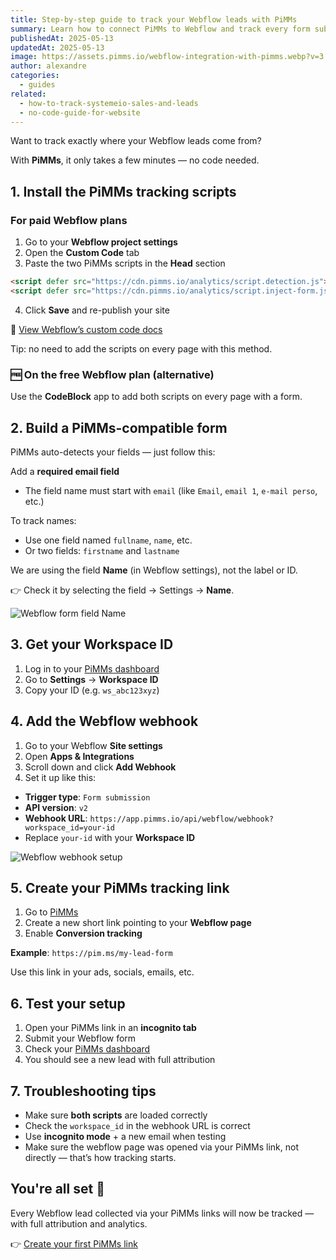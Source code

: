 ```yaml
---
title: Step-by-step guide to track your Webflow leads with PiMMs
summary: Learn how to connect PiMMs to Webflow and track every form submission with precise, full-funnel attribution.
publishedAt: 2025-05-13
updatedAt: 2025-05-13
image: https://assets.pimms.io/webflow-integration-with-pimms.webp?v=3
author: alexandre
categories:
  - guides
related:
  - how-to-track-systemeio-sales-and-leads
  - no-code-guide-for-website
---
```


Want to track exactly where your Webflow leads come from?

With **PiMMs**, it only takes a few minutes — no code needed.

## 1. Install the PiMMs tracking scripts

### For paid Webflow plans

1. Go to your **Webflow project settings**
2. Open the **Custom Code** tab
3. Paste the two PiMMs scripts in the **Head** section

```html
<script defer src="https://cdn.pimms.io/analytics/script.detection.js"></script>
<script defer src="https://cdn.pimms.io/analytics/script.inject-form.js"></script>
```

4. Click **Save** and re-publish your site

📘 [View Webflow’s custom code docs](https://help.webflow.com/hc/en-us/articles/33961357265299-Custom-code-in-head-and-body-tags#supported-code)

Tip: no need to add the scripts on every page with this method.

### 🆓 On the free Webflow plan (alternative)

Use the **CodeBlock** app to add both scripts on every page with a form.

## 2. Build a PiMMs-compatible form

PiMMs auto-detects your fields — just follow this:

Add a **required email field**
- The field name must start with `email` (like `Email`, `email 1`, `e-mail perso`, etc.)

To track names:
- Use one field named `fullname`, `name`, etc.
- Or two fields: `firstname` and `lastname`

We are using the field **Name** (in Webflow settings), not the label or ID.

👉 Check it by selecting the field → Settings → **Name**.

![Webflow form field Name](https://assets.pimms.io/webflow-form-field-name.webp)

## 3. Get your Workspace ID

1. Log in to your [PiMMs dashboard](https://app.pimms.io)
2. Go to **Settings** → **Workspace ID**
3. Copy your ID (e.g. `ws_abc123xyz`)

## 4. Add the Webflow webhook

1. Go to your Webflow **Site settings**
2. Open **Apps & Integrations**
3. Scroll down and click **Add Webhook**
4. Set it up like this:

- **Trigger type**: `Form submission`
- **API version**: `v2`
- **Webhook URL**:
  `https://app.pimms.io/api/webflow/webhook?workspace_id=your-id`
- Replace `your-id` with your **Workspace ID**

![Webflow webhook setup](https://assets.pimms.io/webflow-webhook-setup.webp)

## 5. Create your PiMMs tracking link

1. Go to [PiMMs](https://app.pimms.io)
2. Create a new short link pointing to your **Webflow page**
3. Enable **Conversion tracking**

**Example**:
`https://pim.ms/my-lead-form`

Use this link in your ads, socials, emails, etc.

## 6. Test your setup

1. Open your PiMMs link in an **incognito tab**
2. Submit your Webflow form
3. Check your [PiMMs dashboard](https://app.pimms.io)
4. You should see a new lead with full attribution

## 7. Troubleshooting tips

- Make sure **both scripts** are loaded correctly
- Check the `workspace_id` in the webhook URL is correct
- Use **incognito mode** + a new email when testing
- Make sure the webflow page was opened via your PiMMs link, not directly — that’s how tracking starts.

## You're all set 🎉

Every Webflow lead collected via your PiMMs links will now be tracked — with full attribution and analytics.

👉 [Create your first PiMMs link](https://app.pimms.io)
